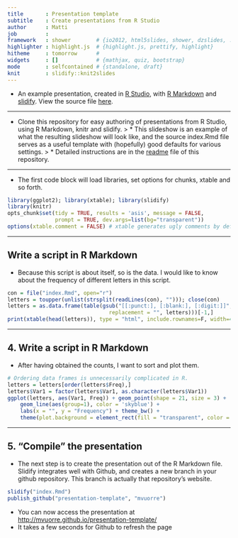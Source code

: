 ```yaml
---
title       : Presentation template
subtitle    : Create presentations from R Studio
author      : Matti
job         : 
framework   : shower        # {io2012, html5slides, shower, dzslides, ...}
highlighter : highlight.js  # {highlight.js, prettify, highlight}
hitheme     : tomorrow      # 
widgets     : []            # {mathjax, quiz, bootstrap}
mode        : selfcontained # {standalone, draft}
knit        : slidify::knit2slides
---
```


* An example presentation, created in [R Studio](rstudio), with [R Markdown](rmarkdown) and [slidify](slidify). View the source file [here](source).

---

* Clone this repository for easy authoring of presentations from R Studio, using R Markdown, knitr and slidify. 
> * This slideshow is an example of what the resulting slideshow will look like, and the source index.Rmd file serves as a useful template with (hopefully) good defaults for various settings.
> * Detailed instructions are in the [readme](readme) file of this repository.

---

* The first code block will load libraries, set options for chunks, xtable and so forth.
```r
library(ggplot2); library(xtable); library(slidify)
library(knitr)
opts_chunk$set(tidy = TRUE, results = 'asis', message = FALSE, 
               prompt = TRUE, dev.args=list(bg="transparent"))
options(xtable.comment = FALSE) # xtable generates ugly comments by default
```

---

## Write a script in R Markdown
* Because this script is about itself, so is the data. I would like to know about the frequency of different letters in this script. 

```r
con = file("index.Rmd", open="r")
letters = toupper(unlist(strsplit(readLines(con), ""))); close(con)
letters = as.data.frame(table(gsub("[[:punct:], [:blank:], [:digit:]]", 
                                replacement = "", letters)))[-1,]
print(xtable(head(letters)), type = "html", include.rownames=F, width=4)
```

---

## 4. Write a script in R Markdown
* After having obtained the counts, I want to sort and plot them.
```r
# Ordering data frames is unnecessarily complicated in R.
letters = letters[order(letters$Freq),]
letters$Var1 = factor(letters$Var1, as.character(letters$Var1))
ggplot(letters, aes(Var1, Freq)) + geom_point(shape = 21, size = 3) +
    geom_line(aes(group=1), color = 'skyblue') +
    labs(x = "", y = "Frequency") + theme_bw() +
    theme(plot.background = element_rect(fill = "transparent", color = "transparent"))
```

---

## 5. "Compile" the presentation
* The next step is to create the presentation out of the R Markdown file. Slidify integrates well with Github, and creates a new branch in your github repository. This branch is actually that repository's website.
```r
slidify("index.Rmd")
publish_github("presentation-template", "mvuorre")
```

* You can now access the presentation at [http://mvuorre.github.io/presentation-template/](http://mvuorre.github.io/presentation-template/)
* It takes a few seconds for Github to refresh the page


[rstudio]: http://www.rstudio.com/
[rmarkdown]: http://rmarkdown.rstudio.com/
[slidify]: http://slidify.github.io/
[source]: http://mvuorre.github.io/presentation-template/presentation/index.Rmd
[readme]: https://github.com/mvuorre/presentation-template
